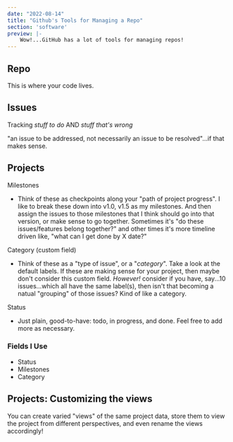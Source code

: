 ```yaml
---
date: "2022-08-14"
title: "Github's Tools for Managing a Repo"
section: 'software'
preview: |-
    Wow!...GitHub has a lot of tools for managing repos!
---
```


## Repo

This is where your code lives.

## Issues

Tracking _stuff to do_ AND _stuff that's wrong_

"an issue to be addressed, not necessarily an issue to be resolved"...if that makes sense.


## Projects

Milestones

- Think of these as checkpoints along your "path of project progress". I like to break these 
down into v1.0, v1.5 as my milestones. And then assign the issues to those milestones that I 
think should go into that version, or make sense to go together. Sometimes it's "do these 
issues/features belong together?" and other times it's more timeline driven like, "what can 
I get done by X date?"

Category (custom field)

- Think of these as a "type of issue", or a "_category_". Take a look at the default labels.
If these are making sense for your project, then maybe don't consider this custom field.
_However!_ consider if you have, say...10 issues...which all have the same label(s), then isn't 
that becoming a natual "grouping" of those issues? Kind of like a category.

Status 

- Just plain, good-to-have: todo, in progress, and done. Feel free to add more as necessary.

### Fields I Use

- Status
- Milestones
- Category


## Projects: Customizing the views 

You can create varied "views" of the same project data, store them to view the project from different 
perspectives, and even rename the views accordingly!